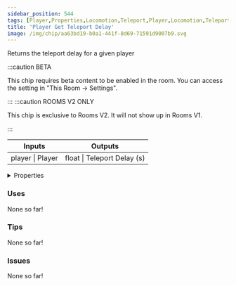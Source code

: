 ```yaml
---
sidebar_position: 544
tags: [Player,Properties,Locomotion,Teleport,Player,Locomotion,Teleport]
title: 'Player Get Teleport Delay'
image: /img/chip/aa63bd19-b0a1-441f-8d69-71591d9007b9.svg
---
```


Returns the teleport delay for a given player

:::caution BETA

This chip requires beta content to be enabled in the room. You can access the setting in "This Room -> Settings".

:::
:::caution ROOMS V2 ONLY

This chip is exclusive to Rooms V2. It will not show up in Rooms V1.

:::


<IChip uuid="aa63bd19-b0a1-441f-8d69-71591d9007b9"/>

<table><thead><tr><th>Inputs</th><th>Outputs</th></tr></thead><tbody><tr><td>player | Player</td><td>float | Teleport Delay (s)</td></tr></tbody></table>

<details>
  <summary>Properties</summary>
  <div>
    <div>
    <table>
      <tbody>
        <tr>
          <td>Is beta required?</td>
          <td>Yes</td>
        </tr>
        <tr>
          <td>Is chip a trolling risk?</td>
          <td>No</td>
        </tr>
        <tr>
          <td>Is chip a role assignment risk?</td>
          <td>No</td>
        </tr>
        <tr>
          <td>Chip UUID</td>
          <td>aa63bd19-b0a1-441f-8d69-71591d9007b9</td>
        </tr>
        <tr>
          <td>Room availability</td>
          <td>Rooms V2 only</td>
        </tr>
      </tbody>
    </table>
    </div>
  </div>
</details>

### Uses

None so far!

### Tips

None so far!

### Issues

None so far!